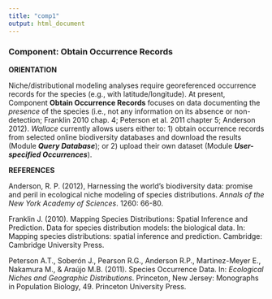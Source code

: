 ```yaml
---
title: "comp1"
output: html_document
---
```


### **Component: Obtain Occurrence Records**

**ORIENTATION**

Niche/distributional modeling analyses require georeferenced occurrence records for the species (e.g., with latitude/longitude). At present, Component **Obtain Occurrence Records** focuses on data documenting the *presence* of the species (i.e., not any information on its absence or non-detection; Franklin 2010 chap. 4; Peterson et al. 2011 chapter 5; Anderson 2012). *Wallace* currently allows users either to: 1) obtain occurrence records from selected online biodiversity databases and download the results (Module ***Query Database***); or 2) upload their own dataset (Module ***User-specified Occurrences***). 

**REFERENCES**

Anderson, R. P. (2012), Harnessing the world's biodiversity data: promise and peril in ecological niche modeling of species distributions. *Annals of the New York Academy of Sciences*. 1260: 66-80.

Franklin J. (2010). Mapping Species Distributions: Spatial Inference and Prediction. Data for species distribution models: the biological data. In: Mapping species distributions: spatial inference and prediction. Cambridge: Cambridge University Press.

Peterson A.T., Soberón J., Pearson R.G., Anderson R.P., Martinez-Meyer E., Nakamura M., & Araújo M.B. (2011). Species Occurrence Data. In: *Ecological Niches and Geographic Distributions*. Princeton, New Jersey: Monographs in Population Biology, 49. Princeton University Press.
